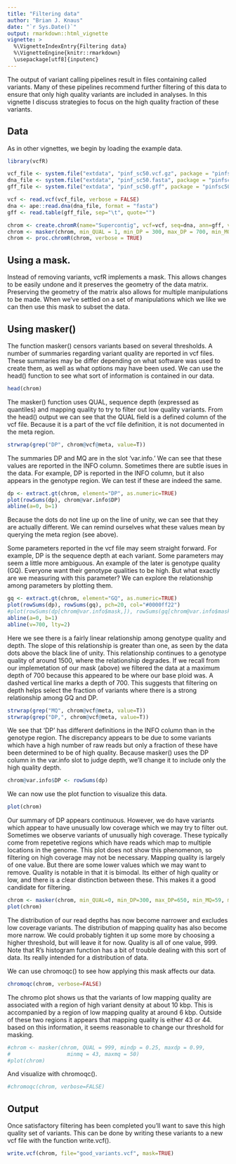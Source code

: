 ```yaml
---
title: "Filtering data"
author: "Brian J. Knaus"
date: "`r Sys.Date()`"
output: rmarkdown::html_vignette
vignette: >
  %\VignetteIndexEntry{Filtering data}
  %\VignetteEngine{knitr::rmarkdown}
  \usepackage[utf8]{inputenc}
---
```



The output of variant calling pipelines result in files containing called variants.
Many of these pipelines recommend further filtering of this data to ensure that only high quality variants are included in analyses.
In this vignette I discuss strategies to focus on the high quality fraction of these variants.


## Data

As in other vignettes, we begin by loading the example data.

```r
library(vcfR)

vcf_file <- system.file("extdata", "pinf_sc50.vcf.gz", package = "pinfsc50")
dna_file <- system.file("extdata", "pinf_sc50.fasta", package = "pinfsc50")
gff_file <- system.file("extdata", "pinf_sc50.gff", package = "pinfsc50")

vcf <- read.vcf(vcf_file, verbose = FALSE)
dna <- ape::read.dna(dna_file, format = "fasta")
gff <- read.table(gff_file, sep="\t", quote="")

chrom <- create.chromR(name="Supercontig", vcf=vcf, seq=dna, ann=gff, verbose=TRUE)
chrom <- masker(chrom, min_QUAL = 1, min_DP = 300, max_DP = 700, min_MQ = 59.9,  max_MQ = 60.1)
chrom <- proc.chromR(chrom, verbose = TRUE)

```


## Using a mask.


Instead of removing variants, vcfR implements a mask.
This allows changes to be easily undone and it preserves the geometry of the data matrix.
Preserving the geometry of the matrix also allows for multiple manipulations to be made.
When we've settled on a set of manipulations which we like we can then use this mask to subset the data.



## Using masker()


The function masker() censors variants based on several thresholds.
A number of summaries regarding variant quality are reported in vcf files.
These summaries may be differ depending on what software was used to create them, as well as what options may have been used.
We can use the head() function to see what sort of information is contained in our data.


```r
head(chrom)
```


The masker() function uses QUAL, sequence depth (expressed as quantiles) and mapping quality to try to filter out low quality variants.
From the head() output we can see that the QUAL field is a defined column of the vcf file.
Because it is a part of the vcf file definition, it is not documented in the meta region.


```r
strwrap(grep("DP", chrom@vcf@meta, value=T))
```


The summaries DP and MQ are in the slot 'var.info.'
We can see that these values are reported in the INFO column.
Sometimes there are subtle isues in the data.
For example, DP is reported in the INFO column, but it also appears in the genotype region.
We can test if these are indeed the same.


```r
dp <- extract.gt(chrom, element="DP", as.numeric=TRUE)
plot(rowSums(dp), chrom@var.info$DP)
abline(a=0, b=1)
```


Because the dots do not line up on the line of unity, we can see that they are actually different.
We can remind ourselves what these values mean by querying the meta region (see above).


Some parameters reported in the vcf file may seem straight forward.
For example, DP is the sequence depth at each variant.
Some parameters may seem a little more ambiguous.
An example of the later is genotype quality (GQ).
Everyone want their genotype qualities to be high.
But what exactly are we measuring with this parameter?
We can explore the relationship among parameters by plotting them.


```r
gq <- extract.gt(chrom, element="GQ", as.numeric=TRUE)
plot(rowSums(dp), rowSums(gq), pch=20, col="#0000ff22")
#plot(rowSums(dp[chrom@var.info$mask,]), rowSums(gq[chrom@var.info$mask,]), pch=20, col="#0000ff22")
abline(a=0, b=1)
abline(v=700, lty=2)
```


Here we see there is a fairly linear relationship among genotype quality and depth.
The slope of this relationship is greater than one, as seen by the data dots above the black line of unity.
This relationship continues to a genotype quality of around 1500, where the relationship degrades.
If we recall from our implemetation of our mask (above) we filtered the data at a maximum depth of 700 because this appeared to be where our base ploid was.
A dashed vertical line marks a depth of 700.
This suggests that filtering on depth helps select the fraction of variants where there is a strong relationship among GQ and DP.





```r
strwrap(grep("MQ", chrom@vcf@meta, value=T))
strwrap(grep("DP,", chrom@vcf@meta, value=T))
```


We see that 'DP' has different definitions in the INFO column than in the genotype region.
The discrepancy appears to be due to some variants which have a high number of raw reads but only a fraction of these have been determined to be of high quality.
Because masker() uses the DP column in the var.info slot to judge depth, we'll change it to include only the high quality depth.


```r
chrom@var.info$DP <- rowSums(dp)
```


We can now use the plot function to visualize this data.


```r
plot(chrom)
```



Our summary of DP appears continuous.
However, we do have variants which appear to have unusually low coverage which we may try to filter out.
Sometimes we observe variants of unusually high coverage.
These typically come from repetetive regions which have reads which map to multiple locations in the genome.
This plot does not show this phenomenon, so filtering on high coverage may not be necessary.
Mapping quality is largely of one value.
But there are some lower values which we may want to remove.
Quality is notable in that it is bimodal.
Its either of high quality or low, and there is a clear distinction between these.
This makes it a good candidate for filtering.


```r
chrom <- masker(chrom, min_QUAL=0, min_DP=300, max_DP=650, min_MQ=59, max_MQ=61)
plot(chrom)
```


The distribution of our read depths has now become narrower and excludes low coverage variants.
The distribution of mapping quality has also become more narrow.
We could probably tighten it up some more by choosing a higher threshold, but will leave it for now.
Quality is all of one value, 999.
Note that R's histogram function has a bit of trouble dealing with this sort of data.
Its really intended for a distribution of data.


We can use chromoqc() to see how applying this mask affects our data.


```r
chromoqc(chrom, verbose=FALSE)
```



The chromo plot shows us that the variants of low mapping quality are associated with a region of high variant density at about 10 kbp.
This is accompanied by a region of low mapping quality at around 6 kbp.
Outside of these two regions it appears that mapping quality is either 43 or 44.
based on this information, it seems reasonable to change our threshold for masking.


```r
#chrom <- masker(chrom, QUAL = 999, mindp = 0.25, maxdp = 0.99,
#                  minmq = 43, maxmq = 50)
#plot(chrom)
```


And visualize with chromoqc().


```r
#chromoqc(chrom, verbose=FALSE)
```


## Output


Once satisfactory filtering has been completed you'll want to save this high quality set of variants.
This can be done by writing these variants to a new vcf file with the function write.vcf().


```r
write.vcf(chrom, file="good_variants.vcf", mask=TRUE)
```




